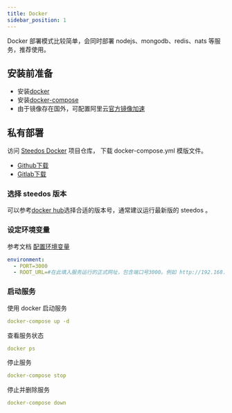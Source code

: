 ```yaml
---
title: Docker
sidebar_position: 1
---
```


Docker 部署模式比较简单，会同时部署 nodejs、mongodb、redis、nats 等服务，推荐使用。

## 安装前准备

- 安装[docker](https://docs.docker.com/get-docker/)
- 安装[docker-compose](https://docs.docker.com/compose/install/)
- 由于镜像存在国外，可配置阿里云[官方镜像加速](https://help.aliyun.com/document_detail/60750.html)

## 私有部署

访问 [Steedos Docker](https://github.com/steedos/docker) 项目仓库， 下载 docker-compose.yml 模版文件。

- [Github下载](https://github.com/steedos/docker/blob/main/steedos-community/docker-compose.yml)
- [Gitlab下载](https://gitlab.steedos.cn/steedos/docker/-/raw/main/steedos-community/docker-compose.yml)

### 选择 steedos 版本

可以参考[docker hub](https://hub.docker.com/r/steedos/steedos-community/tags?page=1&ordering=last_updated)选择合适的版本号，通常建议运行最新版的 steedos 。

### 设定环境变量

参考文档 [配置环境变量](./steedos-config)

```yaml
environment:
  - PORT=3000
  - ROOT_URL=#在此填入服务运行的正式网址，包含端口号3000。例如 http://192.168.0.200:3000
```

### 启动服务

使用 docker 启动服务

```yaml
docker-compose up -d
```

查看服务状态

```yaml
docker ps
```


停止服务

```yaml
docker-compose stop
```


停止并删除服务

```yaml
docker-compose down
```

